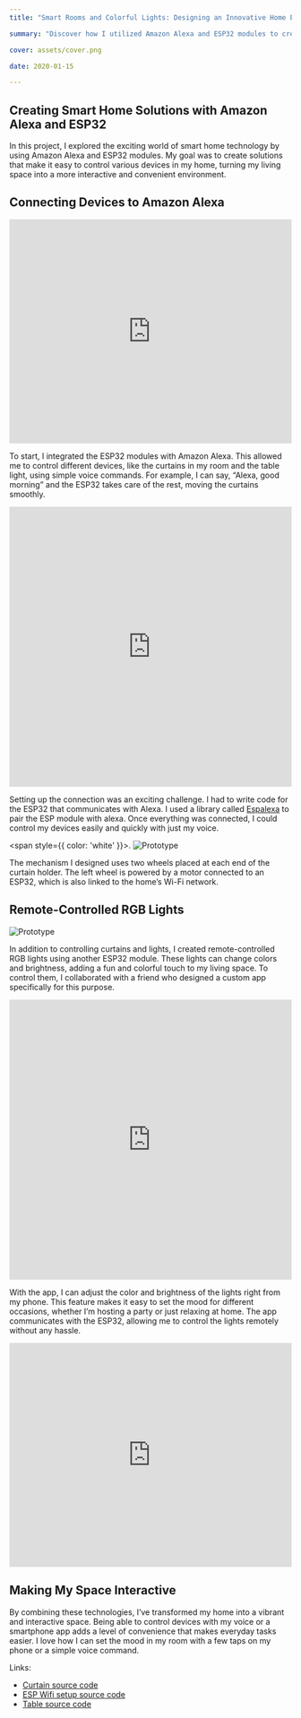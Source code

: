 ```yaml
---
title: "Smart Rooms and Colorful Lights: Designing an Innovative Home Environment"

summary: "Discover how I utilized Amazon Alexa and ESP32 modules to create smart home solutions that seamlessly connect to Alexa. I also developed remote-controlled RGB lights using an ESP32, with a custom app designed by my friend, transforming my living space into a vibrant, interactive environment."

cover: assets/cover.png

date: 2020-01-15

---
```


## Creating Smart Home Solutions with Amazon Alexa and ESP32

In this project, I explored the exciting world of smart home technology by using Amazon Alexa and ESP32 modules. My goal was to create solutions that make it easy to control various devices in my home, turning my living space into a more interactive and convenient environment.

## Connecting Devices to Amazon Alexa

<iframe width="100%" height="400" src="https://www.youtube.com/embed/T0VOl6i1NTQ?si=X5OZCYixbn2mBXaT" title="YouTube video player" frameborder="0" allow="accelerometer; autoplay; clipboard-write; encrypted-media; gyroscope; picture-in-picture; web-share" referrerpolicy="strict-origin-when-cross-origin" allowfullscreen></iframe>

To start, I integrated the ESP32 modules with Amazon Alexa. This allowed me to control different devices, like the curtains in my room and the table light, using simple voice commands. For example, I can say, “Alexa, good morning” and the ESP32 takes care of the rest, moving the curtains smoothly.

<iframe width="100%" height="500" src="https://www.youtube.com/embed/nQ9dyZtRP0I?si=GS2xhllPHrBSUEcB" title="YouTube video player" frameborder="0" allow="accelerometer; autoplay; clipboard-write; encrypted-media; gyroscope; picture-in-picture; web-share" referrerpolicy="strict-origin-when-cross-origin" allowfullscreen></iframe>

Setting up the connection was an exciting challenge. I had to write code for the ESP32 that communicates with Alexa. I used a library called [Espalexa](https://github.com/Aircoookie/Espalexa) to pair the ESP module with alexa. Once everything was connected, I could control my devices easily and quickly with just my voice.

<span style={{ color: 'white' }}>.</span>
![Prototype](./assets/curtain.jpeg)

The mechanism I designed uses two wheels placed at each end of the curtain holder. The left wheel is powered by a motor connected to an ESP32, which is also linked to the home’s Wi-Fi network.

## Remote-Controlled RGB Lights

![Prototype](./assets/rgb.png)

In addition to controlling curtains and lights, I created remote-controlled RGB lights using another ESP32 module. These lights can change colors and brightness, adding a fun and colorful touch to my living space. To control them, I collaborated with a friend who designed a custom app specifically for this purpose.

<iframe width="100%" height="500" src="https://www.youtube.com/embed/SJ7A9OjeQcs?si=XXAw7Mw3MAhqxLAl" title="YouTube video player" frameborder="0" allow="accelerometer; autoplay; clipboard-write; encrypted-media; gyroscope; picture-in-picture; web-share" referrerpolicy="strict-origin-when-cross-origin" allowfullscreen></iframe>

With the app, I can adjust the color and brightness of the lights right from my phone. This feature makes it easy to set the mood for different occasions, whether I’m hosting a party or just relaxing at home. The app communicates with the ESP32, allowing me to control the lights remotely without any hassle.

<iframe width="100%" height="400" src="https://www.youtube.com/embed/NAmX7Tm-HGA?si=QVdF2JVio5ZBa3sf" title="YouTube video player" frameborder="0" allow="accelerometer; autoplay; clipboard-write; encrypted-media; gyroscope; picture-in-picture; web-share" referrerpolicy="strict-origin-when-cross-origin" allowfullscreen></iframe>

## Making My Space Interactive

By combining these technologies, I’ve transformed my home into a vibrant and interactive space. Being able to control devices with my voice or a smartphone app adds a level of convenience that makes everyday tasks easier. I love how I can set the mood in my room with a few taps on my phone or a simple voice command.


Links:
 - [Curtain source code](https://github.com/surenpoghosian/surenpoghosian/tree/main/Curtain)
 - [ESP Wifi setup source code](https://github.com/surenpoghosian/surenpoghosian/blob/main/Alexa-Controlled-Appliances--master/Controlling_W_O_Internet/Controlling_W_O_Internet.ino)
 - [Table source code](https://github.com/surenpoghosian/surenpoghosian/blob/main/Table_Success_/Table_Success_.ino)
 